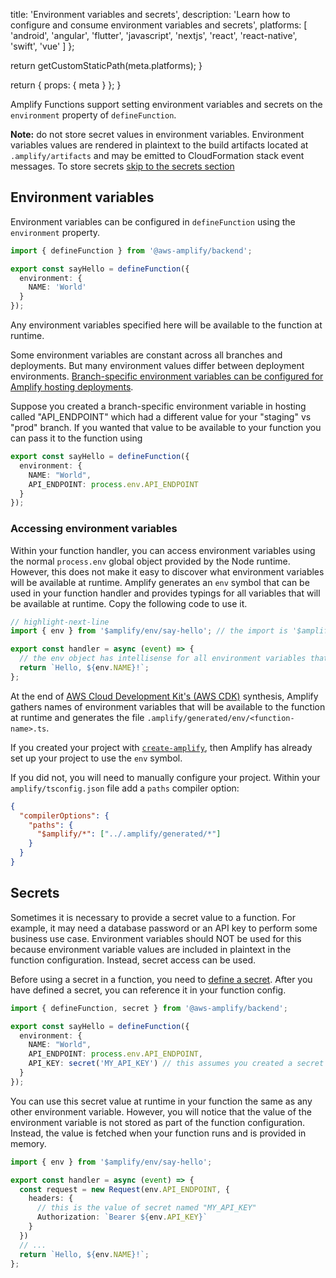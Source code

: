 
  title: 'Environment variables and secrets',
  description:
    'Learn how to configure and consume environment variables and secrets',
  platforms: [
    'android',
    'angular',
    'flutter',
    'javascript',
    'nextjs',
    'react',
    'react-native',
    'swift',
    'vue'
  ]
};

  return getCustomStaticPath(meta.platforms);
}

  return {
    props: {
      meta
    }
  };
}

Amplify Functions support setting environment variables and secrets on the `environment` property of `defineFunction`.

<Callout warning>

**Note:** do not store secret values in environment variables. Environment variables values are rendered in plaintext to the build artifacts located at `.amplify/artifacts` and may be emitted to CloudFormation stack event messages. To store secrets [skip to the secrets section](#secrets)

</Callout>

## Environment variables

Environment variables can be configured in `defineFunction` using the `environment` property.

```ts title="amplify/functions/say-hello/resource.ts"
import { defineFunction } from '@aws-amplify/backend';

export const sayHello = defineFunction({
  environment: {
    NAME: 'World'
  }
});
```

Any environment variables specified here will be available to the function at runtime.

Some environment variables are constant across all branches and deployments. But many environment values differ between deployment environments. [Branch-specific environment variables can be configured for Amplify hosting deployments](../../../deploy-and-host/fullstack-branching/secrets-and-vars/).

Suppose you created a branch-specific environment variable in hosting called "API_ENDPOINT" which had a different value for your "staging" vs "prod" branch. If you wanted that value to be available to your function you can pass it to the function using

```ts title="amplify/functions/say-hello/resource.ts"
export const sayHello = defineFunction({
  environment: {
    NAME: "World",
    API_ENDPOINT: process.env.API_ENDPOINT
  }
});
```

### Accessing environment variables

Within your function handler, you can access environment variables using the normal `process.env` global object provided by the Node runtime. However, this does not make it easy to discover what environment variables will be available at runtime. Amplify generates an `env` symbol that can be used in your function handler and provides typings for all variables that will be available at runtime. Copy the following code to use it.

```ts title="amplify/functions/say-hello/handler.ts"
// highlight-next-line
import { env } from '$amplify/env/say-hello'; // the import is '$amplify/env/<function name>'

export const handler = async (event) => {
  // the env object has intellisense for all environment variables that are available to the function
  return `Hello, ${env.NAME}!`;
};
```

<Accordion title='Understanding the "env" symbol and how to manually configure your Amplify project to use it' headingLevel='4' eyebrow='Learn more'>

At the end of [AWS Cloud Development Kit's (AWS CDK)](https://aws.amazon.com/cdk/) synthesis, Amplify gathers names of environment variables that will be available to the function at runtime and generates the file `.amplify/generated/env/<function-name>.ts`.

If you created your project with [`create-amplify`](https://www.npmjs.com/package/create-amplify), then Amplify has already set up your project to use the `env` symbol.

If you did not, you will need to manually configure your project. Within your `amplify/tsconfig.json` file add a `paths` compiler option:

```json title="amplify/tsconfig.json"
{
  "compilerOptions": {
    "paths": {
      "$amplify/*": ["../.amplify/generated/*"]
    }
  }
}
```

</Accordion>

## Secrets

Sometimes it is necessary to provide a secret value to a function. For example, it may need a database password or an API key to perform some business use case. Environment variables should NOT be used for this because environment variable values are included in plaintext in the function configuration. Instead, secret access can be used.

Before using a secret in a function, you need to [define a secret](../../../deploy-and-host/fullstack-branching/secrets-and-vars/#set-secrets). After you have defined a secret, you can reference it in your function config.

```ts title="amplify/functions/say-hello/resource.ts"
import { defineFunction, secret } from '@aws-amplify/backend';

export const sayHello = defineFunction({
  environment: {
    NAME: "World",
    API_ENDPOINT: process.env.API_ENDPOINT,
    API_KEY: secret('MY_API_KEY') // this assumes you created a secret named "MY_API_KEY"
  }
});
```

You can use this secret value at runtime in your function the same as any other environment variable. However, you will notice that the value of the environment variable is not stored as part of the function configuration. Instead, the value is fetched when your function runs and is provided in memory.

```ts title="amplify/functions/say-hello/handler.ts"
import { env } from '$amplify/env/say-hello';

export const handler = async (event) => {
  const request = new Request(env.API_ENDPOINT, {
    headers: {
      // this is the value of secret named "MY_API_KEY"
      Authorization: `Bearer ${env.API_KEY}`
    }
  })
  // ...
  return `Hello, ${env.NAME}!`;
};
```
